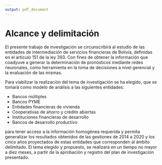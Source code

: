 ```yaml
---
output: pdf_document
---
```


# Alcance y delimitación

El presente trabajo de investigación se circunscribirá al estudio de las entidades de intermediación de servicios financieras de Bolivia, definidas en el artículo 151 de la ley 393. Con fines de obtener la información que coadyuve a generar la determinación de pronósticos mediante redes neuronales, como herramienta en la toma de decisiones a nivel gerencial y la evaluación de las mismas.

Para viabilizar la realización del tema de investigación se ha elegido, que se tomará como modelo de análisis a las siguientes entidades:

- Bancos múltiples
- Bancos PYME
- Entidades financieras de vivienda 
- Cooperativas de ahorro y crédito abiertas
- Instituciones financieras de desarrollo
- Bancos de desarrollo productivo

para tener acceso a la información homogénea requerida y permita generalizar los resultados obtenidos de las gestiones de 2014 a 2020 y los cinco años proyectados de estas entidades que corresponden al ámbito delimitado. El tema elegido y propuesto, se realizará en un tiempo no mayor a diez meses, a partir de la aprobación y registro del plan de investigación presentado.


